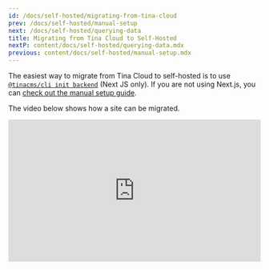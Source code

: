 ```yaml
---
id: /docs/self-hosted/migrating-from-tina-cloud
prev: /docs/self-hosted/manual-setup
next: /docs/self-hosted/querying-data
title: Migrating from Tina Cloud to Self-Hosted
nextP: content/docs/self-hosted/querying-data.mdx
previous: content/docs/self-hosted/manual-setup.mdx
---
```


The easiest way to migrate from Tina Cloud to self-hosted is to use [`@tinacms/cli init backend`](/docs/self-hosted/existing-site) (Next JS only). If you are not using Next.js, you can [check out the manual setup guide](/docs/self-hosted/manual-setup).

The video below shows how a site can be migrated.

<div style="position:relative;padding-top:56.25%;">
  <iframe width="560" frameborder="0" allowfullscreen style="position:absolute;top:0;left:0;width:100%;height:100%;" src="https://www.youtube.com/embed/djeKL6inGas" title="TinaCMS Branching Demo video" allow="accelerometer; autoplay; clipboard-write; encrypted-media; gyroscope; picture-in-picture; web-share" />
</div>
